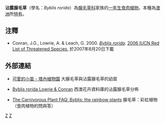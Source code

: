 {{Speciesbox 
| taxon = Byblis rorida
| status = LR/lc
| status_system = iucn2.3
| authority = [[Allen_Lowrie|Lowrie]] & Conran (1998)
| synonyms = }}
'''沾露腺毛草'''（學名：''Byblis rorida''）為[[腺毛草科|腺毛草科]]家族的[[一年生|一年生]][[食肉植物|食肉植物]]。本種為[[澳洲|澳洲]]所[[特有種|特有]]。

== 注釋 ==
{{Reflist}}
<div class="references-small">
* Conran, J.G., Lowrie, A. & Leach, G. 2000.  [http://www.iucnredlist.org/search/details.php/39634/all ''Byblis rorida''].   [http://www.iucnredlist.org 2006 IUCN Red List of Threatened Species. ] {{Wayback|url=http://www.iucnredlist.org/ |date=20180508171911 }} 於2007年8月20日下載
</div>

== 外部連結 ==
* {{zh}} [http://x4.net.vnu.edu.tw/~tbgweb/cgi-bin/topic.cgi?forum=19&topic=20&show=7525 可愛的小苗 - 塔內植物園]{{dead link|date=2018年1月 |bot=InternetArchiveBot |fix-attempted=yes }} 大腺毛草與沾露腺毛草的幼苗
* {{en}} [http://florabase.calm.wa.gov.au/browse/profile/17854 Byblis rorida Lowrie & Conran] 西澳花卉資料庫的沾露腺毛草分佈
* {{en}} [http://www.sarracenia.com/faq/faq5080.html The Carnivorous Plant FAQ: Byblis: the rainbow plants] {{Wayback|url=http://www.sarracenia.com/faq/faq5080.html |date=20080505062401 }} 腺毛草：彩虹植物（食肉植物的問與答）

{{Commons|Byblis rorida}}
{{Taxonbar|from=Q148165}}

[[Category:IUCN红色名录无危物种|Z]]
[[Category:腺毛草科|Z]]